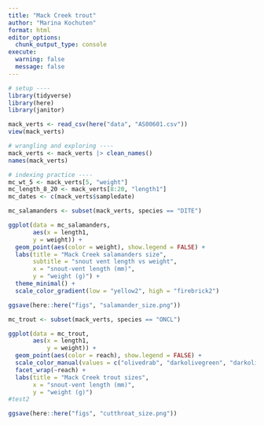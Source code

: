 ```yaml
---
title: "Mack Creek trout"
author: "Marina Kochuten"
format: html
editor_options: 
  chunk_output_type: console
execute:
  warning: false
  message: false
---
```


```r
# setup ----
library(tidyverse)
library(here)
library(janitor)

mack_verts <- read_csv(here("data", "AS00601.csv"))
view(mack_verts)
```

```r
# wrangling and exploring ----
mack_verts <- mack_verts |> clean_names()
names(mack_verts)
```

```r
# indexing practice ----
mc_wt_5 <- mack_verts[5, "weight"]
mc_length_8_20 <- mack_verts[8:20, "length1"]
mc_dates <- c(mack_verts$sampledate)
```

```r
mc_salamanders <- subset(mack_verts, species == "DITE")

ggplot(data = mc_salamanders,
       aes(x = length1,
       y = weight)) +
  geom_point(aes(color = weight), show.legend = FALSE) +
  labs(title = "Mack Creek salamanders size",
       subtitle = "snout vent length vs weight",
       x = "snout-vent length (mm)",
       y = "weight (g)") +
  theme_minimal() +
  scale_color_gradient(low = "yellow2", high = "firebrick2")

ggsave(here::here("figs", "salamander_size.png"))
```

```r
mc_trout <- subset(mack_verts, species == "ONCL")

ggplot(data = mc_trout,
       aes(x = length1,
           y = weight)) +
  geom_point(aes(color = reach), show.legend = FALSE) +
  scale_color_manual(values = c("olivedrab", "darkolivegreen", "darkolivegreen1")) +
  facet_wrap(~reach) +
  labs(title = "Mack Creek trout sizes",
       x = "snout-vent length (mm)",
       y = "weight (g)")
#test2

ggsave(here::here("figs", "cutthroat_size.png"))
```

